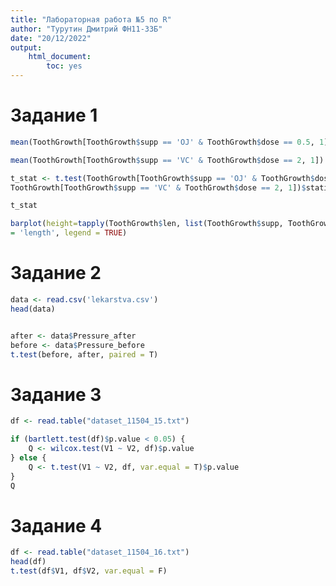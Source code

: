 ```yaml
---
title: "Лабораторная работа №5 по R" 
author: "Турутин Дмитрий ФН11-33Б"
date: "20/12/2022"
output:
    html_document:
        toc: yes
---
```


# Задание 1
```r
mean(ToothGrowth[ToothGrowth$supp == 'OJ' & ToothGrowth$dose == 0.5, 1])

mean(ToothGrowth[ToothGrowth$supp == 'VC' & ToothGrowth$dose == 2, 1])

t_stat <- t.test(ToothGrowth[ToothGrowth$supp == 'OJ' & ToothGrowth$dose == 0.5, 1],
ToothGrowth[ToothGrowth$supp == 'VC' & ToothGrowth$dose == 2, 1])$statistic

t_stat

barplot(height=tapply(ToothGrowth$len, list(ToothGrowth$supp, ToothGrowth$dose), mean), xlab = 'dose', ylab
= 'length', legend = TRUE)
```

# Задание 2
```r
data <- read.csv('lekarstva.csv')
head(data)


after <- data$Pressure_after
before <- data$Pressure_before
t.test(before, after, paired = T)
```
# Задание 3 
```r
df <- read.table("dataset_11504_15.txt")

if (bartlett.test(df)$p.value < 0.05) {
    Q <- wilcox.test(V1 ~ V2, df)$p.value
} else {
    Q <- t.test(V1 ~ V2, df, var.equal = T)$p.value
}
Q
```
# Задание 4
```r
df <- read.table("dataset_11504_16.txt")
head(df)
t.test(df$V1, df$V2, var.equal = F)
```